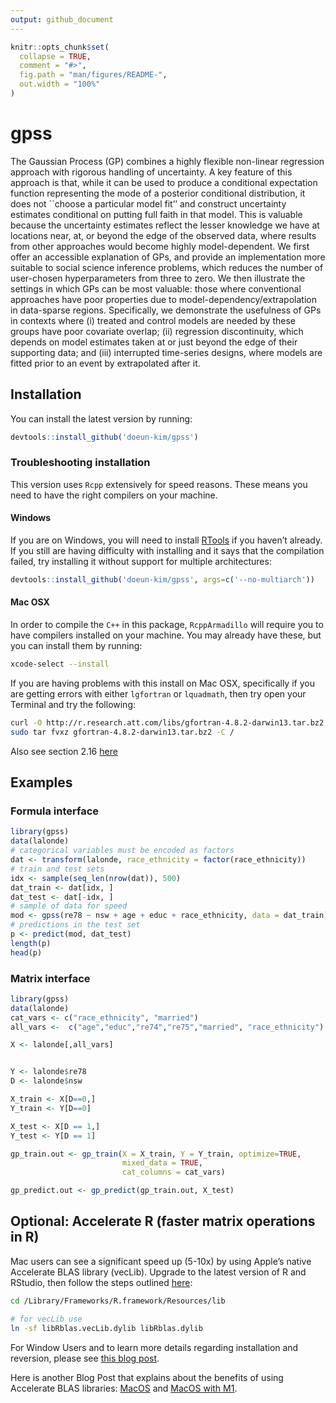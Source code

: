 ```yaml
---
output: github_document
---
```


<!-- README.md is generated from README.Rmd. Please edit that file -->

```r
knitr::opts_chunk$set(
  collapse = TRUE,
  comment = "#>",
  fig.path = "man/figures/README-",
  out.width = "100%"
)
```

# gpss

<!-- badges: start -->
<!-- badges: end -->

The Gaussian Process (GP) combines a highly flexible non-linear regression approach with rigorous handling of uncertainty. A key feature of this approach is that, while it can be used to produce a conditional expectation function representing the mode of a posterior conditional distribution, it does not ``choose a particular model fit'' and construct uncertainty estimates conditional on putting full faith in that model. This is valuable because the uncertainty estimates reflect the lesser knowledge we have at locations near, at, or beyond the edge of the observed data, where results from other approaches would become highly model-dependent. We first offer an accessible explanation of GPs, and provide an implementation more suitable to social science inference problems, which reduces the number of user-chosen hyperparameters from three to zero. We then illustrate the settings in which GPs can be most valuable: those where conventional approaches have poor properties due to model-dependency/extrapolation in data-sparse regions. Specifically, we demonstrate the usefulness of GPs in contexts where (i) treated and control models are needed by these groups have poor covariate overlap; (ii) regression discontinuity, which depends on model estimates taken at or just beyond the edge of their supporting data; and (iii) interrupted time-series designs, where models are fitted prior to an event by extrapolated after it. 

## Installation

You can install the latest version by running:
```R
devtools::install_github('doeun-kim/gpss')
```
### Troubleshooting installation

This version uses `Rcpp` extensively for speed reasons. These means you need to have the right compilers on your machine.

#### Windows
If you are on Windows, you will need to install [RTools](https://cran.r-project.org/bin/windows/Rtools/) if you haven't already. If you still are having difficulty with installing and it says that the compilation failed, try installing it without support for multiple architectures:
```R
devtools::install_github('doeun-kim/gpss', args=c('--no-multiarch'))
```

#### Mac OSX

In order to compile the `C++` in this package, `RcppArmadillo` will require you to have compilers installed on your machine. You may already have these, but you can install them by running:

```bash
xcode-select --install
```

If you are having problems with this install on Mac OSX, specifically if you are getting errors with either `lgfortran` or `lquadmath`, then try open your Terminal and try the following:

```bash
curl -O http://r.research.att.com/libs/gfortran-4.8.2-darwin13.tar.bz2
sudo tar fvxz gfortran-4.8.2-darwin13.tar.bz2 -C /
```

Also see section 2.16 [here](http://dirk.eddelbuettel.com/code/rcpp/Rcpp-FAQ.pdf)

## Examples

### Formula interface


```r
library(gpss)
data(lalonde)
# categorical variables must be encoded as factors
dat <- transform(lalonde, race_ethnicity = factor(race_ethnicity))
# train and test sets
idx <- sample(seq_len(nrow(dat)), 500)
dat_train <- dat[idx, ]
dat_test <- dat[-idx, ]
# sample of data for speed
mod <- gpss(re78 ~ nsw + age + educ + race_ethnicity, data = dat_train)
# predictions in the test set
p <- predict(mod, dat_test)
length(p)
head(p)
```

### Matrix interface

```r
library(gpss)
data(lalonde)
cat_vars <- c("race_ethnicity", "married")
all_vars <-  c("age","educ","re74","re75","married", "race_ethnicity")

X <- lalonde[,all_vars]


Y <- lalonde$re78
D <- lalonde$nsw

X_train <- X[D==0,]
Y_train <- Y[D==0]

X_test <- X[D == 1,]
Y_test <- Y[D == 1]

gp_train.out <- gp_train(X = X_train, Y = Y_train, optimize=TRUE,
                         mixed_data = TRUE, 
                         cat_columns = cat_vars)

gp_predict.out <- gp_predict(gp_train.out, X_test)
```


## Optional: Accelerate R (faster matrix operations in R)
Mac users can see a significant speed up (5-10x) by using Apple's native Accelerate BLAS library (vecLib).
Upgrade to the latest version of R and RStudio, then follow the steps outlined [here](https://cran.r-project.org/bin/macosx/RMacOSX-FAQ.html#Which-BLAS-is-used-and-how-can-it-be-changed_003f):

```bash
cd /Library/Frameworks/R.framework/Resources/lib

# for vecLib use
ln -sf libRblas.vecLib.dylib libRblas.dylib
```

For Window Users and to learn more details regarding installation and reversion, please see [this blog post](https://higgicd.github.io/posts/accelerating_r/). 

Here is another Blog Post that explains about the benefits of using Accelerate BLAS libraries: [MacOS](https://mpopov.com/blog/2019/06/04/faster-matrix-math-in-r-on-macos/) and [MacOS with M1](https://mpopov.com/blog/2021/10/10/even-faster-matrix-math-in-r-on-macos-with-m1/).
